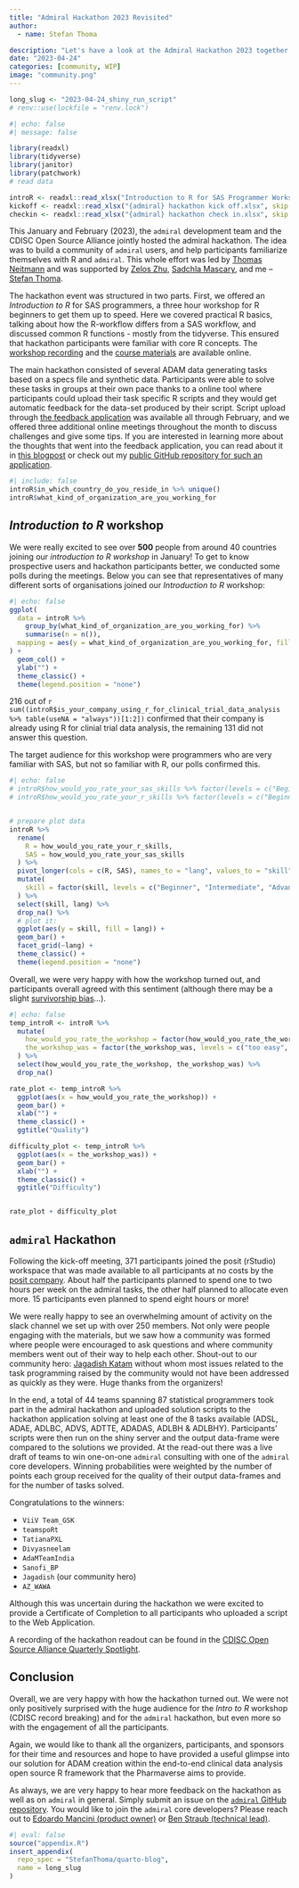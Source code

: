 ```yaml
---
title: "Admiral Hackathon 2023 Revisited"
author:
  - name: Stefan Thoma

description: "Let's have a look at the Admiral Hackathon 2023 together."
date: "2023-04-24"
categories: [community, WIP]
image: "community.png"
---
```


<!--------------- my typical setup ----------------->

```r
long_slug <- "2023-04-24_shiny_run_script"
# renv::use(lockfile = "renv.lock")
```

<!--------------- post begins here ----------------->

```r
#| echo: false
#| message: false

library(readxl)
library(tidyverse)
library(janitor)
library(patchwork)
# read data

introR <- readxl::read_xlsx("Introduction to R for SAS Programmer Workshop.xlsx", skip = 2) %>% janitor::clean_names()
kickoff <- readxl::read_xlsx("{admiral} hackathon kick off.xlsx", skip = 2) %>% janitor::clean_names()
checkin <- readxl::read_xlsx("{admiral} hackathon check in.xlsx", skip = 2) %>% janitor::clean_names()
```

This January and February (2023), the `admiral` development team and the CDISC Open Source Alliance jointly hosted the admiral hackathon.
The idea was to build a community of `admiral` users, and help participants familiarize themselves with R and `admiral`.
This whole effort was led by [Thomas Neitmann](https://www.linkedin.com/in/thomasneitmann/) and was supported by [Zelos Zhu](https://www.linkedin.com/in/zelos-zhu-7969a1103/), [Sadchla Mascary](https://www.linkedin.com/in/sadchla-mascary/), and me -- [Stefan Thoma](https://www.linkedin.com/in/stefan-thoma-77537bb5/).

The hackathon event was structured in two parts.
First, we offered an *Introduction to R* for SAS programmers, a three hour workshop for R beginners to get them up to speed.
Here we covered practical R basics, talking about how the R-workflow differs from a SAS workflow, and discussed common R functions - mostly from the tidyverse.
This ensured that hackathon participants were familiar with core R concepts.
The [workshop recording](https://www.cdisc.org/events/webinar/pre-admiral-hackathon-workshop-introduction-r-sas-programmers) and the [course materials](https://pharmaverse.github.io/intro-to-r-for-sas-programmers-workshop/) are available online.

The main hackathon consisted of several ADAM data generating tasks based on a specs file and synthetic data.
Participants were able to solve these tasks in groups at their own pace thanks to a online tool where participants could upload their task specific R scripts and they would get automatic feedback for the data-set produced by their script.
Script upload through [the feedback application](https://zxqguo-stefan0pascal-thoma.shinyapps.io/data_upload/) was available all through February, and we offered three additional online meetings throughout the month to discuss challenges and give some tips.
If you are interested in learning more about the thoughts that went into the feedback application, you can read about it in [this blogpost](https://pharmaverse.github.io/comms_wg/posts/2023-03-14_hackathon_app/) or check out my [public GitHub repository for such an application](https://github.com/StefanThoma/hackathon_app).

```r
#| include: false
introR$in_which_country_do_you_reside_in %>% unique()
introR$what_kind_of_organization_are_you_working_for
```

## *Introduction to R* workshop

We were really excited to see over **500** people from around 40 countries joining our *introduction to R workshop* in January!
To get to know prospective users and hackathon participants better, we conducted some polls during the meetings.
Below you can see that representatives of many different sorts of organisations joined our *Introduction to R* workshop:

```r
#| echo: false
ggplot(
  data = introR %>%
    group_by(what_kind_of_organization_are_you_working_for) %>%
    summarise(n = n()),
  mapping = aes(y = what_kind_of_organization_are_you_working_for, fill = what_kind_of_organization_are_you_working_for, x = n)
) +
  geom_col() +
  ylab("") +
  theme_classic() +
  theme(legend.position = "none")
```


216 out of `r sum((introR$is_your_company_using_r_for_clinical_trial_data_analysis %>% table(useNA = "always"))[1:2])` confirmed that their company is already using R for clinial trial data analysis, the remaining 131 did not answer this question.

The target audience for this workshop were programmers who are very familiar with SAS, but not so familiar with R, our polls confirmed this.

```r
#| echo: false
# introR$how_would_you_rate_your_sas_skills %>% factor(levels = c("Beginner",  "Intermediate","Advanced", "Expert")) %>% table() %>% plot(main = "SAS")
# introR$how_would_you_rate_your_r_skills %>% factor(levels = c("Beginner",  "Intermediate","Advanced", "Expert")) %>% table() %>% plot(main = "R")


# prepare plot data
introR %>%
  rename(
    R = how_would_you_rate_your_r_skills,
    SAS = how_would_you_rate_your_sas_skills
  ) %>%
  pivot_longer(cols = c(R, SAS), names_to = "lang", values_to = "skill") %>%
  mutate(
    skill = factor(skill, levels = c("Beginner", "Intermediate", "Advanced", "Expert"))
  ) %>%
  select(skill, lang) %>%
  drop_na() %>%
  # plot it:
  ggplot(aes(y = skill, fill = lang)) +
  geom_bar() +
  facet_grid(~lang) +
  theme_classic() +
  theme(legend.position = "none")
```

Overall, we were very happy with how the workshop turned out, and participants overall agreed with this sentiment (although there may be a slight [survivorship bias](https://en.wikipedia.org/wiki/Survivorship_bias)...).


```r
#| echo: false
temp_introR <- introR %>%
  mutate(
    how_would_you_rate_the_workshop = factor(how_would_you_rate_the_workshop, levels = c("Poor", "Fair", "Good", "Excellent")),
    the_workshop_was = factor(the_workshop_was, levels = c("too easy", "just right", "too difficult"))
  ) %>%
  select(how_would_you_rate_the_workshop, the_workshop_was) %>%
  drop_na()

rate_plot <- temp_introR %>%
  ggplot(aes(x = how_would_you_rate_the_workshop)) +
  geom_bar() +
  xlab("") +
  theme_classic() +
  ggtitle("Quality")

difficulty_plot <- temp_introR %>%
  ggplot(aes(x = the_workshop_was)) +
  geom_bar() +
  xlab("") +
  theme_classic() +
  ggtitle("Difficulty")


rate_plot + difficulty_plot
```

## `admiral` Hackathon

Following the kick-off meeting, 371 participants joined the posit (rStudio) workspace that was made available to all participants at no costs by the [posit company](https://posit.co/).
About half the participants planned to spend one to two hours per week on the admiral tasks, the other half planned to allocate even more.
15 participants even planned to spend eight hours or more!

We were really happy to see an overwhelming amount of activity on the slack channel we set up with over 250 members.
Not only were people engaging with the materials, but we saw how a community was formed where people were encouraged to ask questions and where community members went out of their way to help each other.
Shout-out to our community hero: [Jagadish Katam](https://www.linkedin.com/in/jagadishkatam/) without whom most issues related to the task programming raised by the community would not have been addressed as quickly as they were.
Huge thanks from the organizers!

In the end, a total of 44 teams spanning 87 statistical programmers took part in the admiral hackathon and uploaded solution scripts to the hackathon application solving at least one of the 8 tasks available (ADSL, ADAE, ADLBC, ADVS, ADTTE, ADADAS, ADLBH & ADLBHY).
Participants' scripts were then run on the shiny server and the output data-frame were compared to the solutions we provided.
At the read-out there was a live draft of teams to win one-on-one `admiral` consulting with one of the `admiral` core developers.
Winning probabilities were weighted by the number of points each group received for the quality of their output data-frames and for the number of tasks solved.

Congratulations to the winners:

-   `ViiV Team_GSK`
-   `teamspoRt`
-   `TatianaPXL`
-   `Divyasneelam`
-   `AdaMTeamIndia`
-   `Sanofi_BP`
-    `Jagadish` (our community hero)
-   `AZ_WAWA`

Although this was uncertain during the hackathon we were excited to provide a Certificate of Completion to all participants who uploaded a script to the Web Application.

A recording of the hackathon readout can be found in the [CDISC Open Source Alliance Quarterly Spotlight](https://www.cdisc.org/events/webinar/cosa-quarterly-spotlight-q1-2023).

## Conclusion

Overall, we are very happy with how the hackathon turned out.
We were not only positively surprised with the huge audience for the *Intro to R* workshop (CDISC record breaking) and for the `admiral` hackathon, but even more so with the engagement of all the participants.

Again, we would like to thank all the organizers, participants, and sponsors for their time and resources and hope to have provided a useful glimpse into our solution for ADAM creation within the end-to-end clinical data analysis open source R framework that the Pharmaverse aims to provide.


As always, we are very happy to hear more feedback on the hackathon as well as on `admiral` in general.
Simply submit an issue on the [`admiral` GitHub repository](https://github.com/pharmaverse/admiral).
You would like to join the `admiral` core developers?
Please reach out to [Edoardo Mancini (product owner)](.mailto:edoardo.mancini@roche.com) or [Ben Straub (technical lead)](.mailto:ben.x.straub@gsk.com).

<!--------------- appendices go here ----------------->

```r
#| eval: false
source("appendix.R")
insert_appendix(
  repo_spec = "StefanThoma/quarto-blog",
  name = long_slug
)
```
